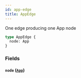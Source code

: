 ```yaml
---
id: app-edge
title: AppEdge
---
```


One edge producing one App node

```graphql
type AppEdge {
  node: App
}
```

### Fields

#### `node` ([`App`](/developers/shared-apis/adminidentity-api/graphql/reference/objects/app))

